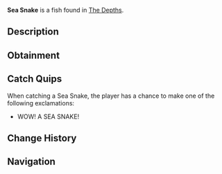 {{FishInfobox
|image          = Sea Snake.png
|rarity         = Mythical
|sea            = First Sea
|location       = [[The Depths]]
|sublocation    = Coral Reef
|sources        = Fishing Rod
|radar_location = 
|prog_speed     = -40
|xp             = 1200
|weather        = 
|time           = Night
|season         = Winter
|bait           = Fish Head
|base_weight    = 80
|base_value     = 5000
|weight_range   = 50
|base_chance    = 0.01
|base_resil     = 10
}}
'''Sea Snake''' is a {{Rarity|Mythical}} fish found in [[The Depths]].

== Description ==
{{Description|A long, venomous sea snake with smooth, scaly skin and a graceful, undulating movement.|Bestiary Entry}}

== Obtainment ==
{{Description|Swims near coral reefs and sunken ruins in shallow waters during the cold nights.|Bestiary Hint}}
{{Fish Availability|
The Depths
The Depths/Absolute Darkness
|top_rods      = 
Leviathan's Fang Rod\125118.89\203530.95;
Free Spirit Rod\119735.92\181237.58;
Trident Rod\107250.85\163364.06;
Azure Of Lagoon\87751.1\143511.24;
No-Life Rod\85020.25\139045.1;
Lucky Rod\47407.95\75234.57;
Firefly Rod\77499.12\131368.55;
Adventurer's Rod\65864.32\111807.83;
Magnet Rod\35512.61\57009.64;
Fast Rod\67730.09\116506.61;
Seraphic Rod\77757.88\123809.3;
Ethereal Prism Rod\76911.97\123420.45;
Challenger's Rod\76577.97\122462.47;
Astralhook Rod\76412.67\124751.9;
Rod Of The Forgotten Fang\73935.57\119868.98;
Blazebringer Rod\71184.42\113367.16;
Verdant Shear Rod\67514.37\107376.24;
Zeus Rod\66672.73\106130.53;
Rod Of The Depths\64969.92\105772.06;
Depthseeker Rod\63113.43\100128.66;
Rod Of The Exalted One\63094.25\101659.06;
Avalanche Rod\55395.39\89402.57;
Volcanic Rod\52636.36\83365.95;
Steady Rod\18534.96\32481.26
|recommended   = Trident Rod
}}

== Catch Quips ==
When catching a Sea Snake, the player has a chance to make one of the following exclamations:
* WOW! A SEA SNAKE!

== Change History ==
{{Change History|{{subst:Current Version}}}}

== Navigation ==
{{Fish Navbox|The Depths}}